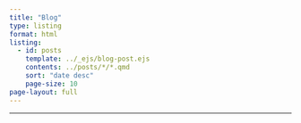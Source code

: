 ```yaml
---
title: "Blog"
type: listing
format: html
listing:
  - id: posts
    template: ../_ejs/blog-post.ejs
    contents: ../posts/*/*.qmd
    sort: "date desc"
    page-size: 10
page-layout: full
---
```


<hr>

<!-- Quarto will inject the posts here using the EJS template -->
:::{#posts}
:::
